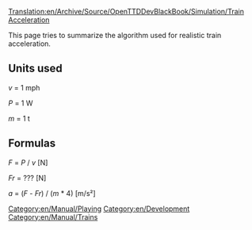 [[Translation:en/Archive/Source/OpenTTDDevBlackBook/Simulation/Train Acceleration]]
[[Category:en/Manual/Playing]]
[[Category:en/Development]]
[[Category:en/Manual/Trains]]

This page tries to summarize the algorithm used for realistic train acceleration.

== Units used ==

''v'' = 1 mph

''P'' = 1 W

''m'' = 1 t

== Formulas ==

''F'' = ''P'' / ''v'' [N]

''Fr'' = ??? [N]

''a'' = (''F'' - ''Fr'') / (''m'' * 4) [m/s&sup2;]